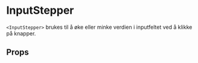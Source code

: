 
<Meta of={InputStepperStories} />

# InputStepper

<ComponentLinkRow
  docsHref="https://design.domstol.no/987b33f71/p/335f74-inputstepper"
  githubHref="https://github.com/domstolene/designsystem/tree/main/packages/components/src/components/InputStepper"
  figmaHref="https://www.figma.com/design/ewqSDmkgqDQ5PyOsRp4V5b/DDS-Komponenter?node-id=417-16&t=3ewZNXZ6bBP37uWm-0"
  storybookHref="http://localhost:6006/?path=/docs/dds-components-inputstepper--docs"
/>

`<InputStepper>` brukes til å øke eller minke verdien i inputfeltet ved å klikke på knapper.

## Props

<Canvas of={InputStepperStories.Preview} sourceState="shown" />
<Controls of={InputStepperStories.Preview} />
